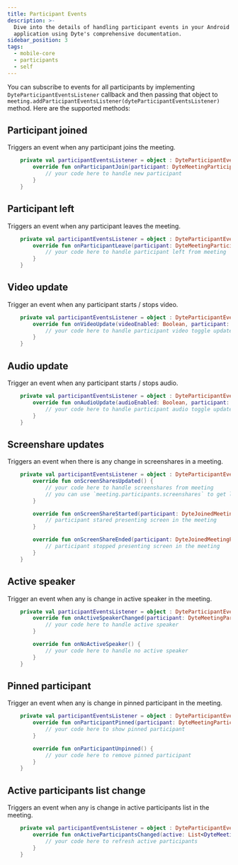 ```yaml
---
title: Participant Events
description: >-
  Dive into the details of handling participant events in your Android
  application using Dyte's comprehensive documentation.
sidebar_position: 3
tags:
  - mobile-core
  - participants
  - self
---
```


You can subscribe to events for all participants by implementing
`DyteParticipantEventsListener` callback and then passing that object to
`meeting.addParticipantEventsListener(dyteParticipantEventsListener)` method.
Here are the supported methods:

## Participant joined

Triggers an event when any participant joins the meeting.

```kotlin
    private val participantEventsListener = object : DyteParticipantEventsListener {
        override fun onParticipantJoin(participant: DyteMeetingParticipant) {
            // your code here to handle new participant
        }
    }
```

## Participant left

Triggers an event when any participant leaves the meeting.

```kotlin
    private val participantEventsListener = object : DyteParticipantEventsListener {
        override fun onParticipantLeave(participant: DyteMeetingParticipant) {
            // your code here to handle participant left from meeting
        }
    }
```

## Video update

Trigger an event when any participant starts / stops video.

```kotlin
    private val participantEventsListener = object : DyteParticipantEventsListener {
        override fun onVideoUpdate(videoEnabled: Boolean, participant: DyteMeetingParticipant) {
            // your code here to handle participant video toggle update
        }
    }
```

## Audio update

Trigger an event when any participant starts / stops audio.

```kotlin
    private val participantEventsListener = object : DyteParticipantEventsListener {
        override fun onAudioUpdate(audioEnabled: Boolean, participant: DyteMeetingParticipant) {
            // your code here to handle participant audio toggle update
        }
    }
```

## Screenshare updates

Triggers an event when there is any change in screenshares in a meeting.

```kotlin
    private val participantEventsListener = object : DyteParticipantEventsListener {
        override fun onScreenSharesUpdated() {
            // your code here to handle screenshares from meeting
            // you can use `meeting.participants.screenshares` to get latest screenshare participants
        }

        override fun onScreenShareStarted(participant: DyteJoinedMeetingParticipant) {
            // participant stared presenting screen in the meeting
        }

        override fun onScreenShareEnded(participant: DyteJoinedMeetingParticipant) {
            // participant stopped presenting screen in the meeting
        }
    }
```

## Active speaker

Trigger an event when any is change in active speaker in the meeting.

```kotlin
    private val participantEventsListener = object : DyteParticipantEventsListener {
        override fun onActiveSpeakerChanged(participant: DyteMeetingParticipant) {
            // your code here to handle active speaker
        }

        override fun onNoActiveSpeaker() {
            // your code here to handle no active speaker
        }
    }
```

## Pinned participant

Trigger an event when any is change in pinned participant in the meeting.

```kotlin
    private val participantEventsListener = object : DyteParticipantEventsListener {
        override fun onParticipantPinned(participant: DyteMeetingParticipant) {
            // your code here to show pinned participant
        }

        override fun onParticipantUnpinned() {
            // your code here to remove pinned participant
        }
    }
```

## Active participants list change

Triggers an event when any is change in active participants list in the meeting.

```kotlin
    private val participantEventsListener = object : DyteParticipantEventsListener {
        override fun onActiveParticipantsChanged(active: List<DyteMeetingParticipant>) {
            // your code here to refresh active participants
        }
    }
```
